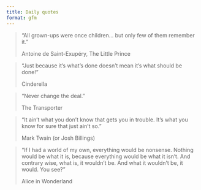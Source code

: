 ```yaml
---
title: Daily quotes
format: gfm
---
```


> "All grown-ups were once children... but only few of them remember it."
>
> Antoine de Saint-Exupéry, The Little Prince

> "Just because it’s what’s done doesn’t mean it’s what should be done!"
>
> Cinderella

> "Never change the deal."
>
> The Transporter

> "It ain't what you don't know that gets you in trouble. It's what you know for sure that just ain't so."
>
> Mark Twain (or Josh Billings)

> "If I had a world of my own, everything would be nonsense. Nothing would be what it is, because everything would be what it isn't. And contrary wise, what is, it wouldn't be. And what it wouldn't be, it would. You see?"
>
> Alice in Wonderland
